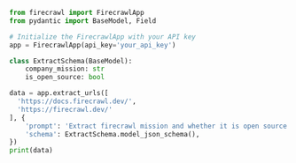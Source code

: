 ```python Python
from firecrawl import FirecrawlApp
from pydantic import BaseModel, Field

# Initialize the FirecrawlApp with your API key
app = FirecrawlApp(api_key='your_api_key')

class ExtractSchema(BaseModel):
    company_mission: str
    is_open_source: bool

data = app.extract_urls([
  'https://docs.firecrawl.dev/', 
  'https://firecrawl.dev/'
], {
    'prompt': 'Extract firecrawl mission and whether it is open source from the page.',
    'schema': ExtractSchema.model_json_schema(),
})
print(data)
```